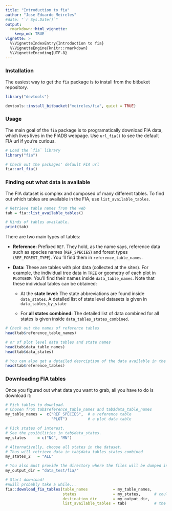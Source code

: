 ```yaml
---
title: "Introduction to fia"
author: "Jose Eduardo Meireles"
#date: "`r Sys.Date()`"
output: 
  rmarkdown::html_vignette:
    keep_md: TRUE
vignette: >
  %\VignetteIndexEntry{Introduction to fia}
  %\VignetteEngine{knitr::rmarkdown}
  %\VignetteEncoding{UTF-8}
---
```


### Installation
 
The easiest way to get the `fia` package is to install from the bitbuket repository.

```r
library("devtools")

devtools::install_bitbucket("meireles/fia", quiet = TRUE)
```

### Usage

The main goal of the `fia` package is to programatically download FIA data, which lives lives in the FIADB webpage. Use `url_fia()` to see the default FIA url if you're curious.

```r
# Load the `fia` library
library("fia")

# Check out the packages' default FIA url
fia::url_fia()
```

### Finding out what data is available

The FIA dataset is complex and composed of many different tables. To find out which tables are available in the FIA, use `list_available_tables`.

```r
# Retrieve table names from the web
tab = fia::list_available_tables()

# Kinds of tables available.
print(tab)
```

There are two main types of tables:

+ **Reference:** Prefixed `REF`. They hold, as the name says, reference data such as species names (`REF_SPECIES`) and forest types (`REF_FOREST_TYPE`). You 'll find them in `reference_table_names`.

+ **Data:** These are tables with plot data (collected at the sites). For example, the individual tree data in `TREE` or geometry of each plot in `PLOTGEOM`. You'll find their names inside `data_table_names`. Note that these individual tables can be obtained:

    + At the **state level:** The state abbreviations are found inside `data_states`. A detailed list of state level datasets is given in `data_tables_by_state`
    
    + For **all states combined:** The detailed list of data combined for all states is given inside `data_tables_states_combined`. 


```r
# Check out the names of reference tables
head(tab$reference_table_names)

# or of plot level data tables and state names
head(tab$data_table_names)
head(tab$data_states)

# You can also get a detailed desrciption of the data available in the FIA, e.g.
head(tab$reference_tables)
```


### Downloading FIA tables

Once you figured out what data you want to grab, all you have to do is download it:

```r

# Pick tables to download.
# Chosen from tab$reference_table_names and tab$data_table_names
my_table_names =  c("REF_SPECIES",  # a reference table
                    "PLOT")         # a plot data table

# Pick states of interest.
# See the pssibilities in tab$data_states.
my_states     = c("NC", "MN")

# Alternativelly, choose all states in the dataset.
# Thus will retrieve data in tab$data_tables_states_combined
my_states_2   = "ALL"

# You also must provide the directory where the files will be dumped in.
my_output_dir = "data_test/fia/"

# Start download!
#Wwill probably take a while...
fia::download_fia_tables(table_names           = my_table_names,
                         states                = my_states,      # could have been `my_states_2`
                         destination_dir       = my_output_dir,
                         list_available_tables = tab)            # the object returned by `list_available_tables()`
```
